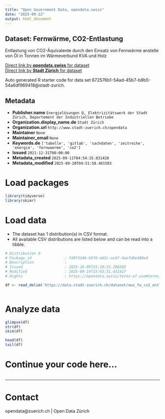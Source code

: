 ```yaml
---
title: "Open Government Data, opendata.swiss"
date: "2025-09-22"
output: html_document
---
```


## Dataset: Fernwärme, CO2-Entlastung

Entlastung von CO2-Äquivalente durch den Einsatz von Fernwärme anstelle von Öl in Tonnen im Wärmeverbund KVA und Holz


[Direct link by **opendata.swiss** for dataset](https://opendata.swiss/de/dataset/fernwarme-co2-entlastung1)<br>
[Direct link by **Stadt Zürich** for dataset](https://data.stadt-zuerich.ch/dataset/ewz_fw_co2_entlastung_kva_und_holz)

Auto generated R starter code for data set 672576b1-54ad-45b7-b9b5-54a6df969418@stadt-zurich.

## Metadata

- **Publisher.name** `Energielösungen Q, Elektrizitätswerk der Stadt Zürich, Departement der Industriellen Betriebe`
- **Organization.display_name.de** `Stadt Zürich`
- **Organization.url** `http://www.stadt-zuerich.ch/opendata`
- **Maintainer** `None`
- **Maintainer_email** `None`
- **Keywords.de** `['tabelle', 'gitlab', 'sachdaten', 'zeitreihe', 'energie', 'fernwaerme', 'co2']`
- **Issued** `2021-12-31T00:00:00`
- **Metadata_created** `2025-09-11T04:54:15.031420`
- **Metadata_modified** `2025-09-20T04:51:58.481503`


# Load packages

```r

library(tidyverse)
library(skimr)

```

# Load data

-   The dataset has 1 distribution(s) in CSV format.
-   All available CSV distributions are listed below and can be read into a tibble.

```r

# Distribution 0
# Package_id               : 7d0f324b-65f6-4d2c-ac67-4aefd0e480e4
# Description              : 
# Issued                   : 2025-10-09T15:10:33.288203
# Modified                 : 2025-09-19T15:03:31.431417
# Rights                   : https://opendata.swiss/terms-of-use#terms_open

df <- read_delim('https://data.stadt-zuerich.ch/dataset/ewz_fw_co2_entlastung_kva_und_holz/download/ewz_fw_co2_entlastung_kva_und_holz.csv')



```

# Analyze data

```r

glimpse(df)
str(df)
skim(df)

head(df)
tail(df)

```

# Continue your code here...

```r

```

------------------------------------------------------------------------

# Contact

opendata@zuerich.ch | Open Data Zürich

